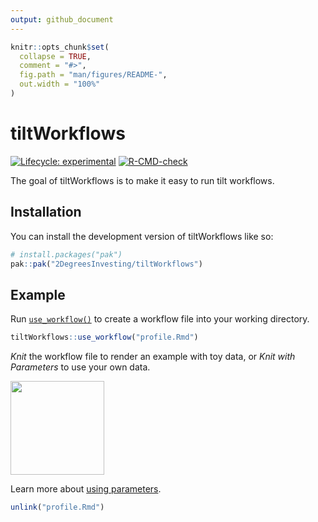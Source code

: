 ```yaml
---
output: github_document
---
```


<!-- README.md is generated from README.Rmd. Please edit that file -->

```r
knitr::opts_chunk$set(
  collapse = TRUE,
  comment = "#>",
  fig.path = "man/figures/README-",
  out.width = "100%"
)
```

# tiltWorkflows

<!-- badges: start -->
[![Lifecycle: experimental](https://img.shields.io/badge/lifecycle-experimental-orange.svg)](https://lifecycle.r-lib.org/articles/stages.html#experimental)
[![R-CMD-check](https://github.com/2DegreesInvesting/tiltWorkflows/actions/workflows/R-CMD-check.yaml/badge.svg)](https://github.com/2DegreesInvesting/tiltWorkflows/actions/workflows/R-CMD-check.yaml)
<!-- badges: end -->

The goal of tiltWorkflows is to make it easy to run tilt workflows.

## Installation

You can install the development version of tiltWorkflows like so:

``` r
# install.packages("pak")
pak::pak("2DegreesInvesting/tiltWorkflows")
```

## Example

Run
[`use_workflow()`](https://2degreesinvesting.github.io/tiltWorkflows/reference/use_workflow.html)
to create a workflow file into your working directory.

```r
tiltWorkflows::use_workflow("profile.Rmd")
```

*Knit* the workflow file to render an example with toy data, or *Knit with
Parameters* to use your own data.

<img src=https://github.com/2DegreesInvesting/tiltWorkflows/assets/5856545/21464b5a-cd5d-4189-9f92-7978acc13c1a width=150>

Learn more about [using parameters](https://2degreesinvesting.github.io/tiltWorkflows/articles/using-parameters.html).

```r
unlink("profile.Rmd")
```


